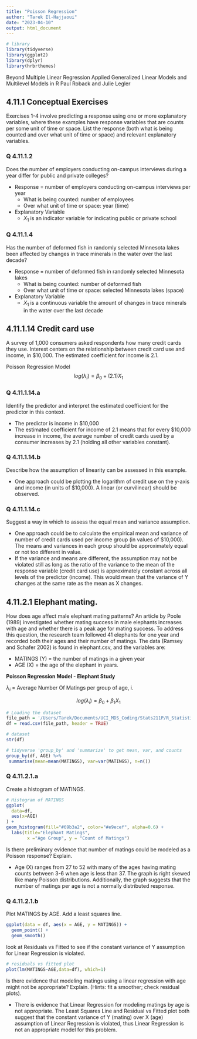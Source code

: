 ```yaml
---
title: "Poisson Regression"
author: "Tarek El-Hajjaoui"
date: "2023-04-10"
output: html_document
---
```


```r
# library
library(tidyverse)
library(ggplot2)
library(dplyr)
library(hrbrthemes)
```

Beyond Multiple Linear Regression
Applied Generalized Linear Models and Multilevel Models in R
Paul Roback and Julie Legler

## 4.11.1 Conceptual Exercises
Exercises 1-4 involve predicting a response using one or more explanatory variables, where these examples have response variables that are counts per some unit of time or space. List the response (both what is being counted and over what unit of time or space) and relevant explanatory variables.

### Q 4.11.1.2 
Does the number of employers conducting on-campus interviews during a year differ for public and private colleges?

- Response = number of employers conducting on-campus interviews per year
  - What is being counted: number of employees
  - Over what unit of time or space: year (time)
- Explanatory Variable
  - $X_1$ is an indicator variable for indicating public or private school

### Q 4.11.1.4
Has the number of deformed fish in randomly selected Minnesota lakes been affected by changes in trace minerals in the water over the last decade?

- Response = number of deformed fish in randomly selected Minnesota lakes
  - What is being counted: number of deformed fish
  - Over what unit of time or space: selected Minnesota lakes (space)
- Explanatory Variable
  - $X_1$ is a continuous variable the amount of changes in trace minerals in the water over the last decade


## 4.11.1.14 Credit card use
A survey of 1,000 consumers asked respondents how many credit cards they use. Interest centers on the relationship between credit card use and income, in $10,000. The estimated coefficient for income is 2.1.

Poisson Regression Model
$$log(\lambda_i) = \beta_0 + (2.1)X_1 $$

### Q 4.11.1.14.a
Identify the predictor and interpret the estimated coefficient for the predictor in this context.

- The predictor is income in $10,000 
- The estimated coefficient for income of 2.1 means that for every $10,000 increase in income, the average number of credit cards used by a consumer increases by 2.1 (holding all other variables constant).

### Q 4.11.1.14.b
Describe how the assumption of linearity can be assessed in this example.

- One approach could be plotting the logarithm of credit use on the y-axis and income (in units of $10,000). A linear (or curvilinear) should be observed. 

### Q 4.11.1.14.c
Suggest a way in which to assess the equal mean and variance assumption.

- One approach could be to calculate the empirical mean and variance of number of credit cards used per income group (in values of $10,000). The means and variances in each group should be approximately equal or not too different in value. 
- If the variance and means are different, the assumption may not be violated still as long as the ratio of the variance to the mean of the response variable (credit card use) is approximately constant across all levels of the predictor (income). This would mean that the variance of Y changes at the same rate as the mean as X changes.
  
## 4.11.2.1  Elephant mating.

How does age affect male elephant mating patterns? An article by Poole (1989) investigated whether mating success in male elephants increases with age and whether there is a peak age for mating success. To address this question, the research team followed 41 elephants for one year and recorded both their ages and their number of matings. The data (Ramsey and Schafer 2002) is found in elephant.csv, and the variables are:

- MATINGS (Y) = the number of matings in a given year
- AGE (X) = the age of the elephant in years.

**Poisson Regression Model - Elephant Study**

$\lambda_i$ = Average Number Of Matings per group of age, i.

$$log(\lambda_i) = \beta_0 + \beta_1X_1 $$

```r
# Loading the dataset
file_path = '/Users/Tarek/Documents/UCI_MDS_Coding/Stats211P/R_Statistical_Modeling/PoissonRegression/elephant.csv'
df = read.csv(file_path, header = TRUE)
```

```r
# dataset
str(df)
```

```r
# tidyverse 'group_by' and 'summarize' to get mean, var, and counts
group_by(df, AGE) %>%
 summarise(mean=mean(MATINGS), var=var(MATINGS), n=n())
```

### Q 4.11.2.1.a  
Create a histogram of MATINGS.

```r
# Histogram of MATINGS
ggplot(
  data=df,
  aes(x=AGE)
) +
geom_histogram(fill="#69b3a2", color="#e9ecef", alpha=0.6) + 
  labs(title="Elephant Matings",
        x ="Age Group", y = "Count of Matings")
```

Is there preliminary evidence that number of matings could be modeled as a Poisson response? Explain.

- Age (X) ranges from 27 to 52 with many of the ages having mating counts between 3-6 when age is less than 37. The graph is right skewed like many Poisson distributions. Additionally, the graph suggests that the number of matings per age is not a normally distributed response.

### Q 4.11.2.1.b

Plot MATINGS by AGE. Add a least squares line. 

```r
ggplot(data = df, aes(x = AGE, y = MATINGS)) +
  geom_point() +
  geom_smooth()
```

look at Residuals vs Fitted to see if the constant variance of Y assumption for Linear Regression is violated.
```r
# residuals vs fitted plot
plot(lm(MATINGS~AGE,data=df), which=1)
```

Is there evidence that modeling matings using a linear regression with age might not be appropriate? Explain. (Hints: fit a smoother; check residual plots).

- There is evidence that Linear Regression for modeling matings by age is not appropriate. The Least Squares Line and Residual vs Fitted plot both suggest that the constant variance of Y (mating) over X (age) assumption of Linear Regression is violated, thus Linear Regression is not an appropriate model for this problem.

<!-- Transforming categorical columns to factor data type. -->
<!-- ```{r} -->
<!-- categorical_cols <- c('Smoke', 'Overwt') -->
<!-- df[categorical_cols] <- lapply(df[categorical_cols], as.factor) -->
<!-- ``` -->
